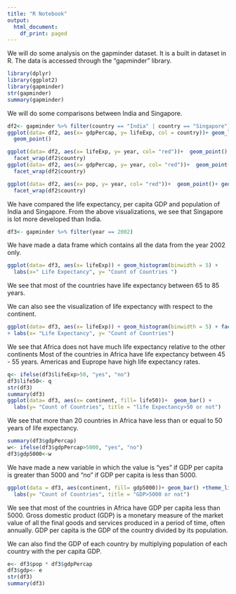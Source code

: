 ---
title: "R Notebook"
output:
  html_document:
    df_print: paged
---

We will do some analysis on the gapminder dataset. It is a built in dataset in R. The data is accessed through the "gapminder" library.
```{r}
library(dplyr)
library(ggplot2)
library(gapminder)
str(gapminder)
summary(gapminder)

```

We will do some comparisons between India and Singapore.
```{r}
df2<- gapminder %>% filter(country == "India" | country == "Singapore")
ggplot(data= df2, aes(x= gdpPercap, y= lifeExp, col = country))+ geom_line()+
  geom_point()

ggplot(data= df2, aes(x= lifeExp, y= year, col= "red"))+  geom_point() +
  facet_wrap(df2$country)
ggplot(data= df2, aes(x= gdpPercap, y= year, col= "red"))+  geom_point()+ geom_line()+
  facet_wrap(df2$country)

ggplot(data= df2, aes(x= pop, y= year, col= "red"))+  geom_point()+ geom_line() +
  facet_wrap(df2$country)
```


We have compared the life expectancy, per capita GDP and population of India and Singapore.
From the above visualizations, we see that Singapore is lot more developed than India.

```{r}
df3<- gapminder %>% filter(year == 2002)
```

We have made a data frame which contains all the data from the year 2002 only.

```{r}
ggplot(data= df3, aes(x= lifeExp)) + geom_histogram(binwidth = 5) + 
  labs(x=" Life Expectancy", y= "Count of Countries ") 
```

We see that most of the countries have life expectancy between 65 to 85 years.

We can also see the visualization of life expectancy with respect to the continent.
```{r}
ggplot(data= df3, aes(x= lifeExp)) + geom_histogram(binwidth = 5) + facet_wrap(df3$continent)
+ labs(x= "Life Expectancy", y= "Count of Countries")
```

We see that Africa does not have much life expectancy relative to the other continents
Most of the countries in Africa have life expectancy between 45 - 55 years. 
Americas and Euprope have high life expectancy rates.

```{r}
q<- ifelse(df3$lifeExp>50, "yes", "no")
df3$life50<- q
str(df3)
summary(df3)
ggplot(data= df3, aes(x= continent, fill= life50))+  geom_bar() +
  labs(y= "Count of Countries", title = "life Expectancy>50 or not")
```

We see that more than 20 countries in Africa have less than or equal to 50 years of life
expectancy.

```{r}
summary(df3$gdpPercap)
w<- ifelse(df3$gdpPercap>5000, "yes", "no")
df3$gdp5000<-w
```

We have made a new variable in which the value is "yes" if GDP per capita is greater than 
5000 and "no" if GDP per capita is less than 5000.

```{r}
ggplot(data = df3, aes(continent, fill= gdp5000))+ geom_bar() +theme_linedraw() +
  labs(y= "Count of Countries", title = "GDP>5000 or not")
```

We see that most of the countries in Africa have GDP per capita less than 5000. 
Gross domestic product (GDP) is a monetary measure of the market value 
of all the final goods and services produced in a period of time, often annually.
GDP per capita is the GDP of the country divided by its population.

We can also find the GDP of each country by multiplying population of each country 
with the per capita GDP.

```{r}
e<- df3$pop * df3$gdpPercap
df3$gdp<- e
str(df3)
summary(df3)

```

